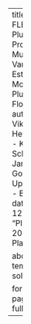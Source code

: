 ---
title: "BN-FLEMOps Pluvial - A Probabilistic Multi-Variable Loss Estimation Model for Pluvial Floods"
author:
  - Viktor Rözer
  - Heidi Kreibich
  - Kai Schröter
  - James Doss-Gollin
  - Upmanu Lall
  - Bruno Merz
date: 2017-12
details: "Placeholder0 2017 Placeholder1"

about:
  template: solana

format:
  html:
    page-layout: full
---